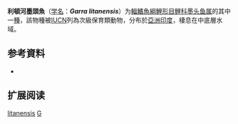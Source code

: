 {{Speciesbox
| name = 利頓河墨頭魚
| status = VU
| status_system = IUCN3.1
| image = 
| genus = Garra
| species = litanensis
| authority = [[Vishwanath|Vishwanath]], 1993
| synonyms = 
}}

'''利頓河墨頭魚'''（[[学名|学名]]：'''''Garra litanensis'''''）为[[輻鰭魚綱|輻鰭魚綱]][[鯉形目|鯉形目]][[鲤科|鲤科]][[墨头鱼属|墨头鱼属]]的其中一[[種|種]]，該物種被[[IUCN|IUCN]]列為次級保育類動物，分布於[[亞洲|亞洲]][[印度|印度]]，棲息在中底層水域。

== 参考資料 ==
*{{FishBase_species|genus=Garra|species=litanensis|year=2011|month=12}}

== 扩展阅读 ==
{{refbegin}}
{{wikispecies-inline|Garra litanensis|利頓河墨頭魚}}
{{refend}}
{{Taxonbar|from=Q1100316}}

[[Category:墨头鱼属|litanensis]]
[[Category:1993年描述的魚類|G]]


{{鯉形目小作品}}